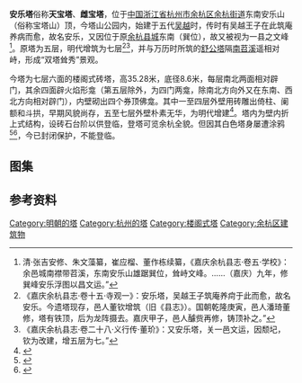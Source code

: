 {{文物保护单位
| 级别 = 省级
| 省区市 = 浙江省
| 名称 = 安乐塔
| 图片 = [[File:Anle_Pagoda_05_2015-05.JPG|220px]]<br><small>安乐塔南面，2015年5月</small>
| 编号 = 6-107
| 分类 = 古建筑
| 时代 = 明、清
| 所在 = [[杭州市|杭州市]][[余杭区|余杭区]]
| 登录 = 2011年1月
}}
'''安乐塔'''俗称'''天宝塔'''、'''雌宝塔'''，位于[[中国|中国]][[浙江省|浙江省]][[杭州市|杭州市]][[余杭区|余杭区]][[余杭街道|余杭街道]]东南安乐山（俗称宝塔山）顶，今塔山公园内，始建于五代[[吴越国|吴越]]时，传时有吴越王子在此筑庵养病而愈，故名安乐，又因位于原[[余杭城墙|余杭县城]]东南（巽位），故又被视为一县之文峰<ref>清·张吉安修、朱文藻纂，崔应榴、董作栋续纂，《嘉庆余杭县志·卷五·学校》：余邑城南襟带苕溪，东南安乐山雄踞巽位，耸峙文峰。……（嘉庆）九年，修巽峰安乐浮图以昌文运。”</ref>。原塔为五层，明代增筑为七层<ref>《嘉庆余杭县志·卷十五·寺观一》：安乐塔，吴越王子筑庵养疴于此而愈，故名安乐。今遗塔现存，邑人董钦增筑（旧《县志》）。国朝乾隆庚寅，邑人潘琦董修，塔有铁顶，后为龙阵摄去。嘉庆甲子，邑人醵赀再修，铸顶补之。”</ref><ref>《嘉庆余杭县志·卷二十八·义行传·董玠》：又安乐塔，关一邑文运，因颓圮，钦为改建，增五层为七。”</ref>，并与万历时所筑的[[舒公塔|舒公塔]]隔[[南苕溪|南苕溪]]遥相对峙，形成“双塔耸秀”景观。

今塔为七层六面的楼阁式砖塔，高35.28米，底径8.6米，每层南北两面相对辟门，其余四面辟火焰形龛（第五层除外，为四门两龛，除南北方向外又在东南、西北方向相对辟门），内壁砌出四个券顶佛龛。其中一至四层外壁用砖雕出倚柱、阑额和斗拱，早期风貌尚存，五至七层外壁朴素无华，为明代增建<ref>{{cite web|url=http://www.yhwt.com/newsshow.aspx?artid=2833|title=《省级文保单位安乐塔、舒公塔》|accessdate=2015-05-18|work=|publisher=杭州市余杭区文化广电新闻出版局|deadurl=yes|archiveurl=https://web.archive.org/web/20160306021007/http://www.yhwt.com/newsshow.aspx?artid=2833|archivedate=2016-03-06|df=}}</ref>。塔内为壁内折上式结构，设砖石台阶以供登临，登塔可览余杭全貌。但因其白色塔身屡遭涂鸦<ref>{{cite web|url=http://www.eyh.cn/class/class_26/articles/173642.html|title=《区级文物保护单位安乐塔涂鸦何时休？》|accessdate=2015-05-18|work=|publisher=余杭新闻网|archive-date=2019-06-09|archive-url=https://web.archive.org/web/20190609040859/http://www.eyh.cn/class/class_26/articles/173642.html|dead-url=yes}}</ref><ref>{{cite web|url=http://hznews.hangzhou.com.cn/shehui/content/2012-11/28/content_4495069.htm|title=《安乐塔又被涂鸦得一塌糊涂》|accessdate=2015-05-18|work=|publisher=杭州网|archive-date=2016-03-04|archive-url=https://web.archive.org/web/20160304103212/http://hznews.hangzhou.com.cn/shehui/content/2012-11/28/content_4495069.htm|dead-url=no}}</ref>，今已封闭保护，不能登临。
== 图集 ==
==参考资料==
{{reflist|2}}
{{DEFAULTSORT:A}}
{{杭州市境内的浙江省文物保护单位}}

[[Category:明朝的塔|Category:明朝的塔]]
[[Category:杭州的塔|Category:杭州的塔]]
[[Category:楼阁式塔|Category:楼阁式塔]]
[[Category:余杭区建筑物|Category:余杭区建筑物]]